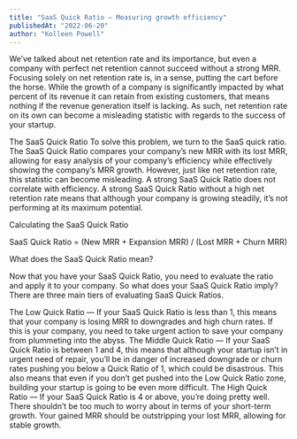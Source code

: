 ```yaml
---
title: "SaaS Quick Ratio — Measuring growth efficiency"
publishedAt: "2022-06-20"
author: "Kolleen Powell"
---
```


We’ve talked about net retention rate and its importance, but even a company with perfect net retention cannot succeed without a strong MRR. Focusing solely on net retention rate is, in a sense, putting the cart before the horse. While the growth of a company is significantly impacted by what percent of its revenue it can retain from existing customers, that means nothing if the revenue generation itself is lacking. As such, net retention rate on its own can become a misleading statistic with regards to the success of your startup.

The SaaS Quick Ratio
To solve this problem, we turn to the SaaS quick ratio. The SaaS Quick Ratio compares your company’s new MRR with its lost MRR, allowing for easy analysis of your company’s efficiency while effectively showing the company’s MRR growth. However, just like net retention rate, this statistic can become misleading. A strong SaaS Quick Ratio does not correlate with efficiency. A strong SaaS Quick Ratio without a high net retention rate means that although your company is growing steadily, it’s not performing at its maximum potential.

Calculating the SaaS Quick Ratio

SaaS Quick Ratio = (New MRR + Expansion MRR) / (Lost MRR + Churn MRR)

What does the SaaS Quick Ratio mean?

Now that you have your SaaS Quick Ratio, you need to evaluate the ratio and apply it to your company. So what does your SaaS Quick Ratio imply? There are three main tiers of evaluating SaaS Quick Ratios.

The Low Quick Ratio — If your SaaS Quick Ratio is less than 1, this means that your company is losing MRR to downgrades and high churn rates. If this is your company, you need to take urgent action to save your company from plummeting into the abyss.
The Middle Quick Ratio — If your SaaS Quick Ratio is between 1 and 4, this means that although your startup isn’t in urgent need of repair, you’ll be in danger of increased downgrade or churn rates pushing you below a Quick Ratio of 1, which could be disastrous. This also means that even if you don’t get pushed into the Low Quick Ratio zone, building your startup is going to be even more difficult.
The High Quick Ratio — If your SaaS Quick Ratio is 4 or above, you’re doing pretty well. There shouldn’t be too much to worry about in terms of your short-term growth. Your gained MRR should be outstripping your lost MRR, allowing for stable growth.